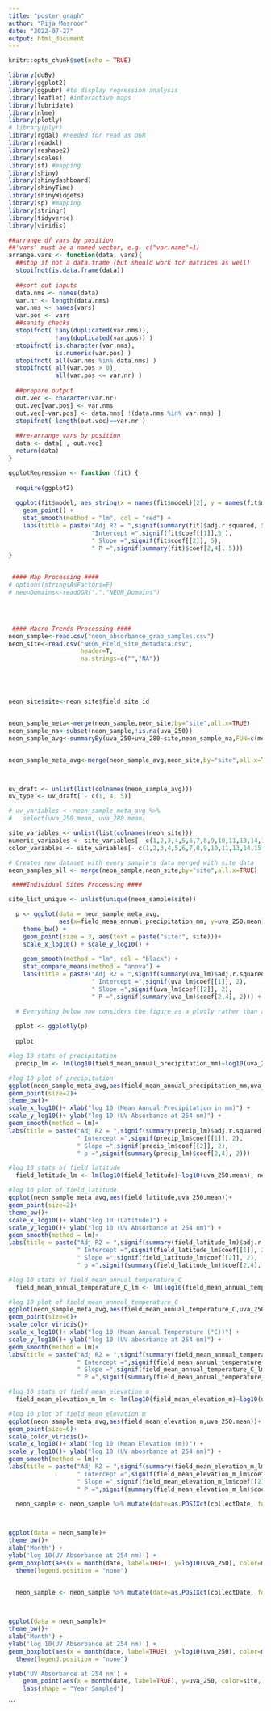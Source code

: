 ```yaml
---
title: "poster_graph"
author: "Rija Masroor"
date: "2022-07-27"
output: html_document
---
```


```r
knitr::opts_chunk$set(echo = TRUE)
```

```r
library(doBy)
library(ggplot2)
library(ggpubr) #to display regression analysis
library(leaflet) #interactive maps
library(lubridate)
library(nlme)
library(plotly)
# library(plyr)
library(rgdal) #needed for read as OGR
library(readxl)
library(reshape2)
library(scales)
library(sf) #mapping
library(shiny)
library(shinydashboard)
library(shinyTime)
library(shinyWidgets)
library(sp) #mapping
library(stringr)
library(tidyverse)
library(viridis)

##arrange df vars by position
##'vars' must be a named vector, e.g. c("var.name"=1)
arrange.vars <- function(data, vars){
  ##stop if not a data.frame (but should work for matrices as well)
  stopifnot(is.data.frame(data))
  
  ##sort out inputs
  data.nms <- names(data)
  var.nr <- length(data.nms)
  var.nms <- names(vars)
  var.pos <- vars
  ##sanity checks
  stopifnot( !any(duplicated(var.nms)), 
             !any(duplicated(var.pos)) )
  stopifnot( is.character(var.nms), 
             is.numeric(var.pos) )
  stopifnot( all(var.nms %in% data.nms) )
  stopifnot( all(var.pos > 0), 
             all(var.pos <= var.nr) )
  
  ##prepare output
  out.vec <- character(var.nr)
  out.vec[var.pos] <- var.nms
  out.vec[-var.pos] <- data.nms[ !(data.nms %in% var.nms) ]
  stopifnot( length(out.vec)==var.nr )
  
  ##re-arrange vars by position
  data <- data[ , out.vec]
  return(data)
}

ggplotRegression <- function (fit) {
  
  require(ggplot2)
  
  ggplot(fit$model, aes_string(x = names(fit$model)[2], y = names(fit$model)[1])) + 
    geom_point() +
    stat_smooth(method = "lm", col = "red") +
    labs(title = paste("Adj R2 = ",signif(summary(fit)$adj.r.squared, 5),
                       "Intercept =",signif(fit$coef[[1]],5 ),
                       " Slope =",signif(fit$coef[[2]], 5),
                       " P =",signif(summary(fit)$coef[2,4], 5)))
}


 #### Map Processing ####
# options(stringsAsFactors=F)
# neonDomains<-readOGR(".","NEON_Domains")
 



 #### Macro Trends Processing ####
neon_sample<-read.csv("neon_absorbance_grab_samples.csv")
neon_site<-read.csv("NEON_Field_Site_Metadata.csv", 
                    header=T, 
                    na.strings=c("","NA"))





neon_site$site<-neon_site$field_site_id


neon_sample_meta<-merge(neon_sample,neon_site,by="site",all.x=TRUE)
neon_sample_na<-subset(neon_sample,!is.na(uva_250))
neon_sample_avg<-summaryBy(uva_250+uva_280~site,neon_sample_na,FUN=c(mean,sd))


neon_sample_meta_avg<-merge(neon_sample_avg,neon_site,by="site",all.x=TRUE)



uv_draft <- unlist(list(colnames(neon_sample_avg)))
uv_type <- uv_draft[ - c(1, 4, 5)]

# uv_variables <- neon_sample_meta_avg %>%
#   select(uva_250.mean, uva_280.mean)

site_variables <- unlist(list(colnames(neon_site)))
numeric_variables <- site_variables[- c(1,2,3,4,5,6,7,8,9,10,11,13,14,15,16,17,18,19,20,22,23,26,27,28,29,30,31,33,34,35,36,37,38,39,40,41,42,43,44,45,46)]
color_variables <- site_variables[- c(1,2,3,4,5,6,7,8,9,10,11,13,14,15,16,17,18,19,20,22,23,26,27,28,29,30,31,33,34,35,36,37,38,39,40,41,42,43,44,45,46)]

# Creates new dataset with every sample's data merged with site data
neon_samples_all <- merge(neon_sample,neon_site,by="site",all.x=TRUE)

 ####Individual Sites Processing ####

site_list_unique <- unlist(unique(neon_sample$site))

```






```r
  p <- ggplot(data = neon_sample_meta_avg,
              aes(x=field_mean_annual_precipitation_mm, y=uva_250.mean)) +
    theme_bw() +
    geom_point(size = 3, aes(text = paste("site:", site)))+
    scale_x_log10() + scale_y_log10() +
  
    geom_smooth(method = "lm", col = "black") +
    stat_compare_means(method = "anova") +
    labs(title = paste("Adj R2 = ",signif(summary(uva_lm)$adj.r.squared, 2),
                       " Intercept =",signif(uva_lm$coef[[1]], 2),
                       " Slope =",signif(uva_lm$coef[[2]], 2),
                       " P =",signif(summary(uva_lm)$coef[2,4], 2))) +

  # Everything below now considers the figure as a plotly rather than a ggplot object:
  
  pplot <- ggplotly(p)
  
  pplot


```




```r

#log 10 stats of precipitation 
  precip_lm <- lm(log10(field_mean_annual_precipitation_mm)~log10(uva_250.mean), neon_sample_meta_avg)
```


```r
#log 10 plot of precipitation
ggplot(neon_sample_meta_avg,aes(field_mean_annual_precipitation_mm,uva_250.mean))+
geom_point(size=2)+
theme_bw()+
scale_x_log10()+ xlab("log 10 (Mean Annual Precipitation in mm)") +
scale_y_log10()+ ylab("log 10 (UV Absorbance at 254 nm)") +
geom_smooth(method = lm)+
labs(title = paste("Adj R2 = ",signif(summary(precip_lm)$adj.r.squared, 2),
                   " Intercept =",signif(precip_lm$coef[[1]], 2),
                   " Slope =",signif(precip_lm$coef[[2]], 2),
                   " p =",signif(summary(precip_lm)$coef[2,4], 2))) 


```



```r

#log 10 stats of field_latitude
  field_latitude_lm <- lm(log10(field_latitude)~log10(uva_250.mean), neon_sample_meta_avg)
```


```r
#log 10 plot of field_latitude
ggplot(neon_sample_meta_avg,aes(field_latitude,uva_250.mean))+
geom_point(size=2)+
theme_bw()+
scale_x_log10()+ xlab("log 10 (Latitude)") +
scale_y_log10()+ ylab("log 10 (UV Absorbance at 254 nm)") +
geom_smooth(method = lm)+
labs(title = paste("Adj R2 = ",signif(summary(field_latitude_lm)$adj.r.squared, 2),
                   " Intercept =",signif(field_latitude_lm$coef[[1]], 2),
                   " Slope =",signif(field_latitude_lm$coef[[2]], 2),
                   " p =",signif(summary(field_latitude_lm)$coef[2,4], 2))) 


```




```r

#log 10 stats of field_mean_annual_temperature_C 
  field_mean_annual_temperature_C_lm <- lm(log10(field_mean_annual_temperature_C)~log10(uva_250.mean), neon_sample_meta_avg)
```


```r
#log 10 plot of field_mean_annual_temperature_C
ggplot(neon_sample_meta_avg,aes(field_mean_annual_temperature_C,uva_250.mean))+
geom_point(size=6)+
scale_color_viridis()+
scale_x_log10()+ xlab("log 10 (Mean Annual Temperature (°C))") +
scale_y_log10()+ ylab("log 10 (UV abosrbance at 254 nm)") +
geom_smooth(method = lm)+
labs(title = paste("Adj R2 = ",signif(summary(field_mean_annual_temperature_C_lm)$adj.r.squared, 2),
                   " Intercept =",signif(field_mean_annual_temperature_C_lm$coef[[1]], 2),
                   " Slope =",signif(field_mean_annual_temperature_C_lm$coef[[2]], 2),
                   " P =",signif(summary(field_mean_annual_temperature_C_lm)$coef[2,4], 2))) 


```





```r
#log 10 stats of field_mean_elevation_m
  field_mean_elevation_m_lm <- lm(log10(field_mean_elevation_m)~log10(uva_250.mean), neon_sample_meta_avg)
```

```r
#log 10 plot of field_mean_elevation_m
ggplot(neon_sample_meta_avg,aes(field_mean_elevation_m,uva_250.mean))+
geom_point(size=6)+
scale_color_viridis()+
scale_x_log10()+ xlab("log 10 (Mean Elevation (m))") +
scale_y_log10()+ ylab("log 10 (UV abosrbance at 254 nm)") +
geom_smooth(method = lm)+
labs(title = paste("Adj R2 = ",signif(summary(field_mean_elevation_m_lm)$adj.r.squared, 2),
                   " Intercept =",signif(field_mean_elevation_m_lm$coef[[1]], 2),
                   " Slope =",signif(field_mean_elevation_m_lm$coef[[2]], 2),
                   " P =",signif(summary(field_mean_elevation_m_lm)$coef[2,4], 2))) 

```

```r
  neon_sample <- neon_sample %>% mutate(date=as.POSIXct(collectDate, format="%m/%d/%y %H:%M"))
 


ggplot(data = neon_sample)+
theme_bw()+
xlab('Month') +
ylab('log 10(UV Absorbance at 254 nm)') +
geom_boxplot(aes(x = month(date, label=TRUE), y=log10(uva_250), color=month(date, label=TRUE)))+
  theme(legend.position = "none")


```



```r
```

```r
  neon_sample <- neon_sample %>% mutate(date=as.POSIXct(collectDate, format="%m/%d/%y %H:%M"))
 


ggplot(data = neon_sample)+
theme_bw()+
xlab('Month') +
ylab('log 10(UV Absorbance at 254 nm)') +
geom_boxplot(aes(x = month(date, label=TRUE), y=log10(uva_250), color=month(date, label=TRUE)))+
  theme(legend.position = "none")

ylab('UV Absorbance at 254 nm') +
    geom_point(aes(x = month(date, label=TRUE), y=uva_250, color=site, shape = as.factor(year(date))))+
    labs(shape = "Year Sampled")
```
```

